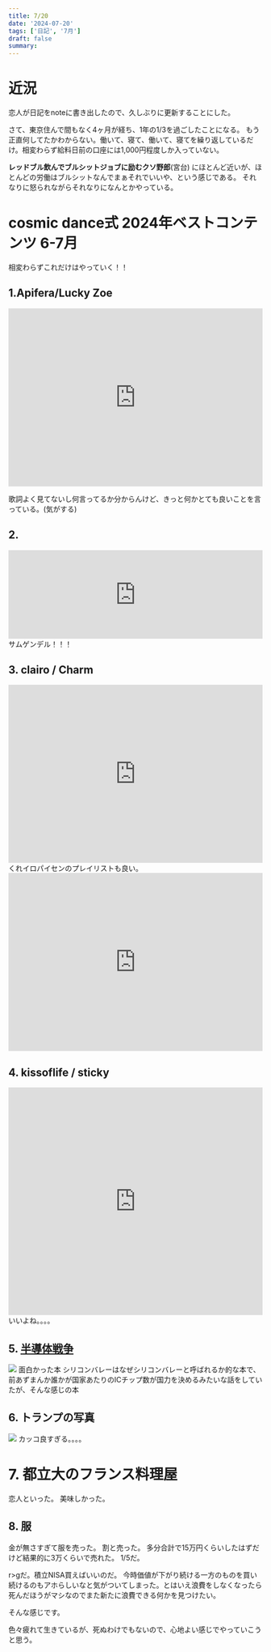 ```yaml
---
title: 7/20
date: '2024-07-20'
tags: ['日記', '7月']
draft: false
summary: 
---
```


# 近況
恋人が日記をnoteに書き出したので、久しぶりに更新することにした。

さて、東京住んで間もなく4ヶ月が経ち、1年の1/3を過ごしたことになる。
もう正直何してたかわからない。働いて、寝て、働いて、寝てを繰り返しているだけ。相変わらず給料日前の口座には1,000円程度しか入っていない。

**レッドブル飲んでブルシットジョブに励むクソ野郎**(宮台)
にほとんど近いが、ほとんどの労働はブルシットなんでまぁそれでいいや、という感じである。
それなりに怒られながらそれなりになんとかやっている。

# cosmic dance式 2024年ベストコンテンツ 6-7月
相変わらずこれだけはやっていく！！
## 1.Apifera/Lucky Zoe

<iframe src="https://open.spotify.com/embed/track/0Bd1x7qednUN9Ia1LblcVg?utm_source=generator" width="100%" height="352" frameBorder="0" allowfullscreen="" allow="autoplay; clipboard-write; encrypted-media; fullscreen; picture-in-picture" loading="lazy"></iframe>

歌詞よく見てないし何言ってるか分からんけど、きっと何かとても良いことを言っている。(気がする)

## 2.
<iframe allow="autoplay *; encrypted-media *; fullscreen *; clipboard-write" frameborder="0" height="175" width="100%" sandbox="allow-forms allow-popups allow-same-origin allow-scripts allow-storage-access-by-user-activation allow-top-navigation-by-user-activation" src="https://embed.music.apple.com/jp/album/rugged-road/1729589436?i=1729589440"></iframe> 
サムゲンデル！！！

## 3. clairo / Charm
<iframe src="https://open.spotify.com/embed/album/1KNUCVXgIxKUGiuEB8eG0i?utm_source=generator" width="100%" height="352" frameBorder="0" allowfullscreen="" allow="autoplay; clipboard-write; encrypted-media; fullscreen; picture-in-picture" loading="lazy"></iframe>
くれイロパイセンのプレイリストも良い。

<iframe src="https://open.spotify.com/embed/playlist/0Rt2mJfkRT7Vdc0oehb8TF?utm_source=generator" width="100%" height="352" frameBorder="0" allowfullscreen="" allow="autoplay; clipboard-write; encrypted-media; fullscreen; picture-in-picture" loading="lazy"></iframe>

## 4. kissoflife / sticky
<iframe allow="autoplay *; encrypted-media *;" frameborder="0" height="450" width="100%" sandbox="allow-forms allow-popups allow-same-origin allow-scripts allow-storage-access-by-user-activation allow-top-navigation-by-user-activation" src="https://embed.music.apple.com/jp/album/sticky-single/1753900852"></iframe>
いいよね。。。。

## 5. [半導体戦争](https://www.amazon.co.jp/%E5%8D%8A%E5%B0%8E%E4%BD%93%E6%88%A6%E4%BA%89-%E4%B8%96%E7%95%8C%E6%9C%80%E9%87%8D%E8%A6%81%E3%83%86%E3%82%AF%E3%83%8E%E3%83%AD%E3%82%B8%E3%83%BC%E3%82%92%E3%82%81%E3%81%90%E3%82%8B%E5%9B%BD%E5%AE%B6%E9%96%93%E3%81%AE%E6%94%BB%E9%98%B2-%E3%82%AF%E3%83%AA%E3%82%B9%E3%83%BB%E3%83%9F%E3%83%A9%E3%83%BC/dp/447811546X)
![](https://m.media-amazon.com/images/I/5107hVwnW7L._SY445_SX342_.jpg)
面白かった本
シリコンバレーはなぜシリコンバレーと呼ばれるか的な本で、前あずまんか誰かが国家あたりのICチップ数が国力を決めるみたいな話をしていたが、そんな感じの本

## 6. トランプの写真
![](https://assets.bwbx.io/images/users/iqjWHBFdfxIU/iD2J3TvzckRA/v0/1000x-1.jpg)
カッコ良すぎる。。。。

# 7. 都立大のフランス料理屋
恋人といった。
美味しかった。

## 8. 服
金が無さすぎて服を売った。
割と売った。
多分合計で15万円くらいしたはずだけど結果的に3万くらいで売れた。
1/5だ。

r>gだ。積立NISA買えばいいのだ。
今時価値が下がり続ける一方のものを買い続けるのもアホらしいなと気がついてしまった。とはいえ浪費をしなくなったら死んだほうがマシなのでまた新たに浪費できる何かを見つけたい。



そんな感じです。

色々疲れて生きているが、死ぬわけでもないので、心地よい感じでやっていこうと思う。
